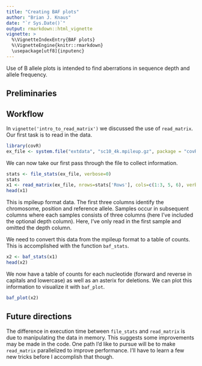 ```yaml
---
title: "Creating BAF plots"
author: "Brian J. Knaus"
date: "`r Sys.Date()`"
output: rmarkdown::html_vignette
vignette: >
  %\VignetteIndexEntry{BAF plots}
  %\VignetteEngine{knitr::rmarkdown}
  \usepackage[utf8]{inputenc}
---
```



Use of B allele plots is intended to find aberrations in sequence depth and allele frequency.


## Preliminaries



## Workflow


In `vignette('intro_to_read_matrix')` we discussed the use of `read_matrix`.
Our first task is to read in the data.


```r
library(covR)
ex_file <- system.file("extdata", "sc10_4k.mpileup.gz", package = "covR")
```


We can now take our first pass through the file to collect information.

```r
stats <- file_stats(ex_file, verbose=0)
stats
x1 <- read_matrix(ex_file, nrows=stats['Rows'], cols=c(1:3, 5, 6), verbose=0)
head(x1)
```



This is mpileup format data.
The first three columns identify the chromosome, position and reference allele.
Samples occur in subsequent columns where each samples consists of three columns (here I've included the optional depth column).
Here, I've only read in the first sample and omitted the depth column.


We need to convert this data from the mpileup format to a table of counts.
This is accomplished with the function `baf_stats`.


```r
x2 <- baf_stats(x1)
head(x2)
```


We now have a table of counts for each nucleotide (forward and reverse in capitals and lowercase) as well as an asterix for deletions.
We can plot this information to visualize it with `baf_plot`.


```r
baf_plot(x2)
```

## Future directions



The difference in execution time between `file_stats` and `read_matrix` is due to manipulating the data in memory.
This suggests some improvements may be made in the code.
One path I'd like to pursue will be to make `read_matrix` parallelized to improve performance.
I'll have to learn a few new tricks before I accomplish that though.



